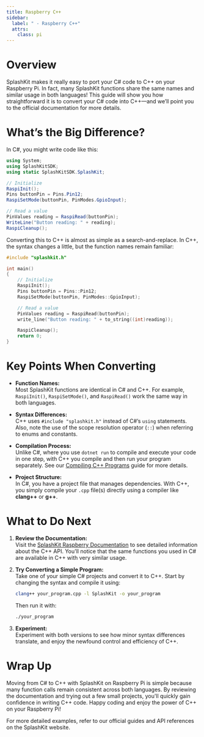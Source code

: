 ```yaml
---
title: Raspberry C++
sidebar:
  label: " - Raspberry C++"
  attrs:
    class: pi
---
```


# Overview

SplashKit makes it really easy to port your C# code to C++ on your Raspberry Pi. In fact, many SplashKit functions share the same names and similar usage in both languages! This guide will show you how straightforward it is to convert your C# code into C++—and we’ll point you to the official documentation for more details.

# What’s the Big Difference?

In C#, you might write code like this:

```csharp
using System;
using SplashKitSDK;
using static SplashKitSDK.SplashKit;

// Initialize
RaspiInit();
Pins buttonPin = Pins.Pin12;
RaspiSetMode(buttonPin, PinModes.GpioInput);

// Read a value
PinValues reading = RaspiRead(buttonPin);
WriteLine("Button reading: " + reading);
RaspiCleanup();
```

Converting this to C++ is almost as simple as a search-and-replace. In C++, the syntax changes a little, but the function names remain familiar:

```cpp
#include "splashkit.h"

int main()
{
    // Initialize
    RaspiInit();
    Pins buttonPin = Pins::Pin12;
    RaspiSetMode(buttonPin, PinModes::GpioInput);

    // Read a value
    PinValues reading = RaspiRead(buttonPin);
    write_line("Button reading: " + to_string((int)reading));

    RaspiCleanup();
    return 0;
}
```

# Key Points When Converting

- **Function Names:**  
  Most SplashKit functions are identical in C# and C++. For example, `RaspiInit()`, `RaspiSetMode()`, and `RaspiRead()` work the same way in both languages.
- **Syntax Differences:**  
  C++ uses `#include "splashkit.h"` instead of C#’s `using` statements. Also, note the use of the scope resolution operator (`::`) when referring to enums and constants.

- **Compilation Process:**  
  Unlike C#, where you use `dotnet run` to compile and execute your code in one step, with C++ you compile and then run your program separately. See our [Compiling C++ Programs](/book/part-2-organised-code/1-starting-cpp/0-pano/1-compile) guide for more details.

- **Project Structure:**  
  In C#, you have a project file that manages dependencies. With C++, you simply compile your `.cpp` file(s) directly using a compiler like **clang++** or **g++**.

# What to Do Next

1. **Review the Documentation:**  
   Visit the [SplashKit Raspberry Documentation](https://splashkit.io/api/raspberry) to see detailed information about the C++ API. You'll notice that the same functions you used in C# are available in C++ with very similar usage.

2. **Try Converting a Simple Program:**  
   Take one of your simple C# projects and convert it to C++. Start by changing the syntax and compile it using:

   ```bash
   clang++ your_program.cpp -l SplashKit -o your_program
   ```

   Then run it with:

   ```bash
   ./your_program
   ```

3. **Experiment:**  
   Experiment with both versions to see how minor syntax differences translate, and enjoy the newfound control and efficiency of C++.

# Wrap Up

Moving from C# to C++ with SplashKit on Raspberry Pi is simple because many function calls remain consistent across both languages. By reviewing the documentation and trying out a few small projects, you'll quickly gain confidence in writing C++ code. Happy coding and enjoy the power of C++ on your Raspberry Pi!

For more detailed examples, refer to our official guides and API references on the SplashKit website.
